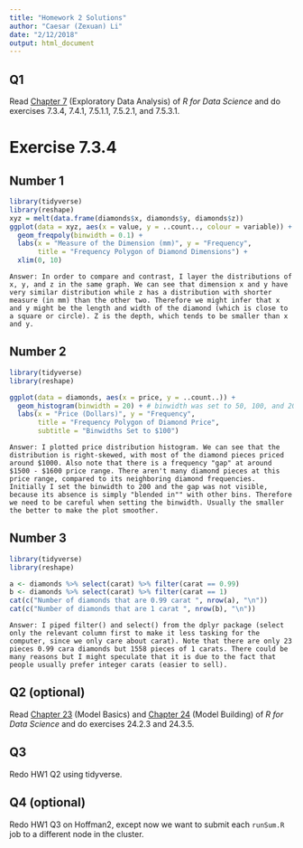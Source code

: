 ```yaml
---
title: "Homework 2 Solutions"
author: "Caesar (Zexuan) Li"
date: "2/12/2018"
output: html_document
---
```


## Q1

Read [Chapter 7](http://r4ds.had.co.nz/exploratory-data-analysis.html) (Exploratory Data Analysis) of _R for Data Science_ and do exercises 7.3.4, 7.4.1, 7.5.1.1, 7.5.2.1, and 7.5.3.1.

# Exercise 7.3.4
## Number 1

```R
library(tidyverse)
library(reshape)
xyz = melt(data.frame(diamonds$x, diamonds$y, diamonds$z))
ggplot(data = xyz, aes(x = value, y = ..count.., colour = variable)) +
  geom_freqpoly(binwidth = 0.1) +
  labs(x = "Measure of the Dimension (mm)", y = "Frequency", 
       title = "Frequency Polygon of Diamond Dimensions") +
  xlim(0, 10)
```
    
    Answer: In order to compare and contrast, I layer the distributions of x, y, and z in the same graph. We can see that dimension x and y have very similar distribution while z has a distribution with shorter measure (in mm) than the other two. Therefore we might infer that x and y might be the length and width of the diamond (which is close to a square or circle). Z is the depth, which tends to be smaller than x and y.
    
## Number 2

```R
library(tidyverse)
library(reshape)

ggplot(data = diamonds, aes(x = price, y = ..count..)) +
  geom_histogram(binwidth = 20) + # binwidth was set to 50, 100, and 200 as well
  labs(x = "Price (Dollars)", y = "Frequency", 
       title = "Frequency Polygon of Diamond Price", 
       subtitle = "Binwidths Set to $100") 
```

    Answer: I plotted price distribution histogram. We can see that the distribution is right-skewed, with most of the diamond pieces priced around $1000. Also note that there is a frequency "gap" at around $1500 - $1600 price range. There aren't many diamond pieces at this price range, compared to its neighboring diamond frequencies. Initially I set the binwidth to 200 and the gap was not visible, because its absence is simply "blended in"" with other bins. Therefore we need to be careful when setting the binwidth. Usually the smaller the better to make the plot smoother.

## Number 3

```R
library(tidyverse)
library(reshape)

a <- diamonds %>% select(carat) %>% filter(carat == 0.99)
b <- diamonds %>% select(carat) %>% filter(carat == 1)
cat(c("Number of diamonds that are 0.99 carat ", nrow(a), "\n"))
cat(c("Number of diamonds that are 1 carat ", nrow(b), "\n"))
```
    Answer: I piped filter() and select() from the dplyr package (select only the relevant column first to make it less tasking for the computer, since we only care about carat). Note that there are only 23 pieces 0.99 cara diamonds but 1558 pieces of 1 carats. There could be many reasons but I might speculate that it is due to the fact that people usually prefer integer carats (easier to sell).

## Q2 (optional)

Read [Chapter 23](http://r4ds.had.co.nz/model-basics.html) (Model Basics) and [Chapter 24](http://r4ds.had.co.nz/model-building.html) (Model Building) of _R for Data Science_ and do exercises 24.2.3 and 24.3.5.

## Q3

Redo HW1 Q2 using tidyverse.

## Q4 (optional)

Redo HW1 Q3 on Hoffman2, except now we want to submit each `runSum.R` job to a different node in the cluster.

